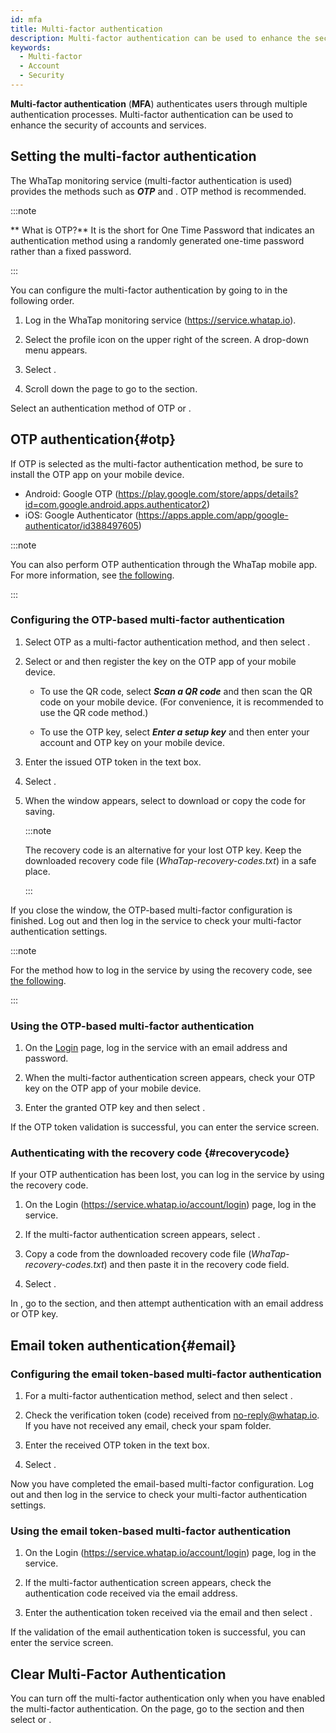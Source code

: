 ```yaml
---
id: mfa
title: Multi-factor authentication
description: Multi-factor authentication can be used to enhance the security of accounts and services.
keywords:
  - Multi-factor
  - Account
  - Security
---
```


**Multi-factor authentication** (**MFA**) authenticates users through multiple authentication processes. Multi-factor authentication can be used to enhance the security of accounts and services.

## Setting the multi-factor authentication

The WhaTap monitoring service (multi-factor authentication is used) provides the methods such as **_OTP_** and <Cmdname sid="email" className="uitext" />. OTP method is recommended.

:::note

** What is OTP?** It is the short for One Time Password that indicates an authentication method using a randomly generated one-time password rather than a fixed password.

:::

You can configure the multi-factor authentication by going to <Cmdname sid="MNU07360" className="uitext" /> in the following order.

1. Log in the WhaTap monitoring service (https://service.whatap.io).

2. Select the profile icon on the upper right of the screen. A drop-down menu appears.

3. Select <Cmdname sid="MNU07360" className="uitext" />.

4. Scroll down the page to go to the <Cmdname sid="two_factor_auth" className="uitext" /> section.

   <ImgLang img='account-mfa-section.png' desc='Multi-factor authentication' />

Select an authentication method of <Link to="#otp"><span class="uitext">OTP</span></Link> or <Link to="#email"><Cmdname sid="email" /></Link>.

## OTP authentication{#otp}

If OTP is selected as the multi-factor authentication method, be sure to install the OTP app on your mobile device.

- Android: Google OTP (https://play.google.com/store/apps/details?id=com.google.android.apps.authenticator2)
- iOS: Google Authenticator (https://apps.apple.com/app/google-authenticator/id388497605)

:::note

You can also perform OTP authentication through the WhaTap mobile app. For more information, see [the following](../mobile-app#mobileotp).

:::

### Configuring the OTP-based multi-factor authentication

<ImgLang img='account-mfa-otp.png' desc='OTP authentication selection' />

1. Select <span class="uitext">OTP</span> as a multi-factor authentication method, and then select <Cmdname sid="create_otp_key" className="uitext" />.

2. Select <Cmdname sid="qr_code_url" className="uitext" /> or <Cmdname sid="otp_key" className="uitext" /> and then register the key on the OTP app of your mobile device.

   - To use the QR code, select **_Scan a QR code_** and then scan the QR code on your mobile device. (For convenience, it is recommended to use the QR code method.)

   - To use the OTP key, select **_Enter a setup key_** and then enter your account and OTP key on your mobile device.

   <ImgLang img='account-mfa-google.png' desc='Google OTP app' />

3. Enter the issued OTP token in the <Cmdname sid="BTN06501" className="uitext" /> text box. 

4. Select <Cmdname sid="validate_otp_token" className="uitext" />.

5. When the <Cmdname sid="TTL07396" className="uitext" /> window appears, select <Cmdname sid="BTN07544" className="uitext" /> to download or copy the code for saving.

   :::note

   The recovery code is an alternative for your lost OTP key. Keep the downloaded recovery code file (_WhaTap-recovery-codes.txt_) in a safe place.

   :::

If you close the <Cmdname sid="TTL07396" className="uitext" /> window, the OTP-based multi-factor configuration is finished. Log out and then log in the service to check your multi-factor authentication settings.

:::note

For the method how to log in the service by using the recovery code, see [the following](#recoverycode).

:::

### Using the OTP-based multi-factor authentication

1. On the [Login](https://service.whatap.io/account/login) page, log in the service with an email address and password.

2. When the multi-factor authentication screen appears, check your OTP key on the OTP app of your mobile device.

3. Enter the granted OTP key and then select <Cmdname sid="authentication" className="uitext" />.

If the OTP token validation is successful, you can enter the service screen.

### Authenticating with the recovery code {#recoverycode}

If your OTP authentication has been lost, you can log in the service by using the recovery code.

1. On the Login (https://service.whatap.io/account/login) page, log in the service.

2. If the multi-factor authentication screen appears, select <Cmdname sid="BTN07393" className="uitext" />.

   <ImgLang img='account-mfa-recovery.png' desc='Recovery code' />

3. Copy a code from the downloaded recovery code file (_WhaTap-recovery-codes.txt_) and then paste it in the recovery code field.

4. Select <Cmdname sid="authentication" className="uitext" />.

In <Cmdname sid="MNU07360" className="uitext" />, go to the <Cmdname sid="two_factor_auth" className="uitext" /> section, and then attempt authentication with an email address or OTP key.

## Email token authentication{#email}

### Configuring the email token-based multi-factor authentication

<ImgLang img='account-mfa-email.png' desc='Email authentication selection' />

1. For a multi-factor authentication method, select <Cmdname sid="email" className="uitext" /> and then select <Cmdname sid="send_auth_token_mail" className="uitext" />.

2. Check the verification token (code) received from no-reply@whatap.io. If you have not received any email, check your spam folder.

3. Enter the received OTP token in the <Cmdname sid="BTN06501" className="uitext" /> text box. 

4. Select <Cmdname sid="validate_email_token" className="uitext" />.

Now you have completed the email-based multi-factor configuration. Log out and then log in the service to check your multi-factor authentication settings.

### Using the email token-based multi-factor authentication

1. On the Login (https://service.whatap.io/account/login) page, log in the service.

2. If the multi-factor authentication screen appears, check the authentication code received via the email address.

3. Enter the authentication token received via the email and then select <Cmdname sid="authentication" className="uitext" />.

If the validation of the email authentication token is successful, you can enter the service screen.

## Clear Multi-Factor Authentication

<ImgLang img='account-mfa-disable.png' desc='Clear Multi-Factor Authentication' />

You can turn off the multi-factor authentication only when you have enabled the multi-factor authentication. On the <Link to="https://service.whatap.io/v2/account/management"><Cmdname sid="MNU07360" /></Link> page, go to the <Cmdname sid="two_factor_auth" className="uitext" /> section and then select <Cmdname sid="clear_otp_key" className="uitext" /> or <Cmdname sid="clear_multi_factor" className="uitext" />.
